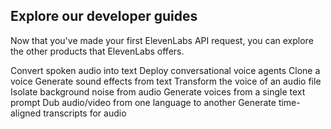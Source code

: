 ## Explore our developer guides

Now that you've made your first ElevenLabs API request, you can explore the other products that ElevenLabs offers.

<CardGroup cols={3}>
  <Card
    title="Speech to Text"
    icon="duotone pen-clip"
    href="/docs/developer-guides/cookbooks/speech-to-text/quickstart"
  >
    Convert spoken audio into text
  </Card>
  <Card
    title="Conversational AI"
    icon="duotone comments"
    href="/docs/developer-guides/cookbooks/conversational-ai/expo-react-native"
  >
    Deploy conversational voice agents
  </Card>
  <Card title="Voice cloning" icon="duotone clone" href="/docs/developer-guides/cookbooks/voices/clone-voice">
    Clone a voice
  </Card>
  <Card title="Sound effects" icon="duotone explosion" href="/docs/developer-guides/cookbooks/sound-effects">
    Generate sound effects from text
  </Card>
  <Card title="Voice Changer" icon="duotone message-pen" href="/docs/developer-guides/cookbooks/voice-changer">
    Transform the voice of an audio file
  </Card>
  <Card title="Voice Isolator" icon="duotone ear" href="/docs/developer-guides/cookbooks/voice-isolator">
    Isolate background noise from audio
  </Card>
  <Card title="Voice Design" icon="duotone paint-brush" href="/docs/developer-guides/cookbooks/voices/voice-design">
    Generate voices from a single text prompt
  </Card>
  <Card title="Dubbing" icon="duotone language" href="/docs/developer-guides/cookbooks/dubbing">
    Dub audio/video from one language to another
  </Card>
  <Card
    title="Forced Alignment"
    icon="duotone objects-align-left"
    href="/docs/developer-guides/cookbooks/forced-alignment"
  >
    Generate time-aligned transcripts for audio
  </Card>
</CardGroup>
